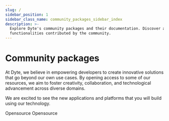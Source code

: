 ```yaml
---
slug: /
sidebar_position: 1
sidebar_class_name: community_packages_sidebar_index
description: >-
  Explore Dyte's community packages and their documentation. Discover additional
  functionalities contributed by the community.
---
```


# Community packages

At Dyte, we believe in empowering developers to create innovative solutions that go beyond our own use cases. By opening access to some of our resources, we aim to foster creativity, collaboration, and technological advancement across diverse domains.

We are excited to see the new applications and platforms that you will build using our technology.

<CardSection id="packages" title="Packages">
  <Card
    title="Device Emulator"
    to="/community-packages/device-emulator"
    description="Simulate media devices within your browser, by providing a seamless testing environment and enabling more efficient development and debugging."
    tag={{
      label: 'OSS',
      color: '#2160FD',
      description: 'Opensource Software',
    }}
  >
    <span class="community-tag">Opensource</span>
  </Card>
  <Card
    title="Socket IO Client"
    to="/community-packages/socketio-client"
    description="SocketIO Client library for Android / iOS / JVM. Kotlin multi-platform port of socket.io client library"
    tag={{
      label: 'OSS',
      color: '#2160FD',
      description: 'Opensource Software',
    }}
  >
    <span class="community-tag">Opensource</span>
  </Card>
  <Card
    title="Troubleshooter (Coming soon)"
    description="Our diagnostic tool designed to analyze, identify, and resolve real-time communication issues, enhancing connection stability and performance."
  />
</CardSection>

<head>
  <title>Community Packages Community packages</title>
  <meta name="description" content="Explore Dyte's community packages and their documentation. Discover additional functionalities contributed by the community.">
</head>
